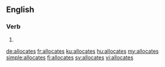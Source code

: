 ==English==

===Verb===
{{head|en|verb form}}

# {{en-third-person singular of|allocate}}

[[de:allocates]]
[[fr:allocates]]
[[ku:allocates]]
[[hu:allocates]]
[[my:allocates]]
[[simple:allocates]]
[[fi:allocates]]
[[sv:allocates]]
[[vi:allocates]]